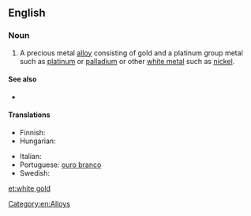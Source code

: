 ==English==

===Noun===
{{en-noun|sg=[[white]] [[gold]]}}

# A precious metal [[alloy]] consisting of gold and a platinum group metal such as [[platinum]] or [[palladium]] or other [[white metal]] such as [[nickel]].

====See also====
* {{pedia}}

====Translations====
{{trans-top|A precious metal alloy consisting of gold and a platinum group metal}}
* Finnish: {{t-|fi|valkokulta}}
* Hungarian: {{t|hu|fehérarany}}
{{trans-mid}}
* Italian: {{t-|it|oro bianco|m}}
* Portuguese: [[ouro branco]]
* Swedish: {{t|sv|vitguld|n}}
{{trans-bottom}}

[[Category:en:Alloys]]

[[et:white gold]]